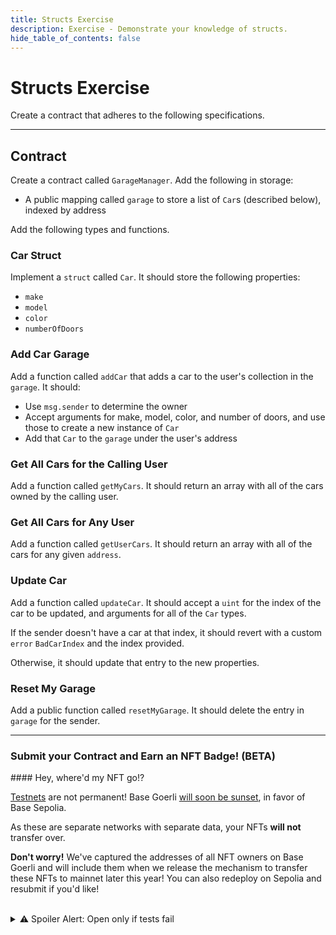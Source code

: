 ```yaml
---
title: Structs Exercise
description: Exercise - Demonstrate your knowledge of structs.
hide_table_of_contents: false
---
```


# Structs Exercise

Create a contract that adheres to the following specifications.

---

## Contract

Create a contract called `GarageManager`. Add the following in storage:

- A public mapping called `garage` to store a list of `Car`s (described below), indexed by address

Add the following types and functions.

### Car Struct

Implement a `struct` called `Car`. It should store the following properties:

- `make`
- `model`
- `color`
- `numberOfDoors`

### Add Car Garage

Add a function called `addCar` that adds a car to the user's collection in the `garage`. It should:

- Use `msg.sender` to determine the owner
- Accept arguments for make, model, color, and number of doors, and use those to create a new instance of `Car`
- Add that `Car` to the `garage` under the user's address

### Get All Cars for the Calling User

Add a function called `getMyCars`. It should return an array with all of the cars owned by the calling user.

### Get All Cars for Any User

Add a function called `getUserCars`. It should return an array with all of the cars for any given `address`.

### Update Car

Add a function called `updateCar`. It should accept a `uint` for the index of the car to be updated, and arguments for all of the `Car` types.

If the sender doesn't have a car at that index, it should revert with a custom `error` `BadCarIndex` and the index provided.

Otherwise, it should update that entry to the new properties.

### Reset My Garage

Add a public function called `resetMyGarage`. It should delete the entry in `garage` for the sender.

---

### Submit your Contract and Earn an NFT Badge! (BETA)

<Note>
#### Hey, where'd my NFT go!?

[Testnets](/learn/deployment-to-testnet/test-networks) are not permanent! Base Goerli [will soon be sunset](https://base.mirror.xyz/kkz1-KFdUwl0n23PdyBRtnFewvO48_m-fZNzPMJehM4), in favor of Base Sepolia.

As these are separate networks with separate data, your NFTs **will not** transfer over.

**Don't worry!** We've captured the addresses of all NFT owners on Base Goerli and will include them when we release the mechanism to transfer these NFTs to mainnet later this year! You can also redeploy on Sepolia and resubmit if you'd like!
</Note>



<CafeUnitTest nftNum={7}/>
  
<br/>
<details>
  <summary>
    ⚠️ Spoiler Alert: Open only if tests fail
  </summary>

Ensure your variable sizes align with their intended use, and consider the nuances of packing in Solidity. Resources: [Solidity - Layout in Storage](https://docs.soliditylang.org/en/v0.8.17/internals/layout_in_storage.html#layout-of-state-variables-in-storage), [Variables in Struct](https://docs.base.org/base-learn/docs/structs/structs-sbs#setting-up-the-struct)

</details>
